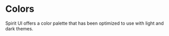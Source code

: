 
# Colors

Spirit UI offers a color palette that has been optimized to use with light and dark themes.

<ColorPalette />
